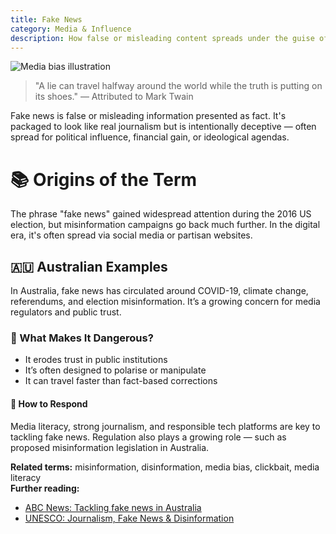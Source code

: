 ```yaml
---
title: Fake News
category: Media & Influence
description: How false or misleading content spreads under the guise of real journalism.
---
```


![Media bias illustration](/images/trump-fake-news.png)

> "A lie can travel halfway around the world while the truth is putting on its shoes." — Attributed to Mark Twain

Fake news is false or misleading information presented as fact. It's packaged to look like real journalism but is intentionally deceptive — often spread for political influence, financial gain, or ideological agendas.

# 📚 Origins of the Term

The phrase "fake news" gained widespread attention during the 2016 US election, but misinformation campaigns go back much further. In the digital era, it's often spread via social media or partisan websites.

## 🇦🇺 Australian Examples

In Australia, fake news has circulated around COVID-19, climate change, referendums, and election misinformation. It’s a growing concern for media regulators and public trust.

### 🎯 What Makes It Dangerous?

- It erodes trust in public institutions
- It’s often designed to polarise or manipulate
- It can travel faster than fact-based corrections

#### 🧭 How to Respond

Media literacy, strong journalism, and responsible tech platforms are key to tackling fake news. Regulation also plays a growing role — such as proposed misinformation legislation in Australia.

**Related terms:** misinformation, disinformation, media bias, clickbait, media literacy  
**Further reading:**

- [ABC News: Tackling fake news in Australia](https://www.abc.net.au/news/science/2022-10-13/australia-tackling-fake-news-and-misinformation/101525306)
- [UNESCO: Journalism, Fake News & Disinformation](https://en.unesco.org/fightfakenews)
